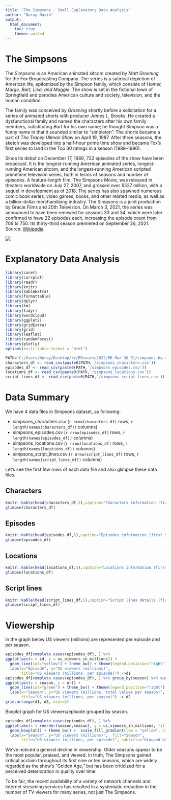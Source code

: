 ```yaml
---
title: "The Simpsons - Small Explanatory Data Analysis"
author: "Nuray Nasib"
output: 
  html_document:
    toc: true
    theme: united
---
```


# The Simpsons

The Simpsons is an American animated sitcom created by *Matt Groening* for the Fox Broadcasting Company. The series is a satirical depiction of American life, epitomized by the Simpson family, which consists of *Homer, Marge, Bart, Lisa, and Maggie*. The show is set in the fictional town of Springfield and parodies American culture and society, television, and the human condition.

The family was conceived by *Groening* shortly before a solicitation for a series of animated shorts with producer *James L. Brooks*. He created a dysfunctional family and named the characters after his own family members, substituting *Bart* for his own name; he thought Simpson was a funny name in that it sounded similar to "simpleton". The shorts became a part of *The Tracey Ullman Show* on April 19, 1987. After three seasons, the sketch was developed into a half-hour prime time show and became Fox's first series to land in the Top 30 ratings in a season (1989–1990).

Since its debut on December 17, 1989, 722 episodes of the show have been broadcast. It is the longest-running American animated series, longest-running American sitcom, and the longest-running American scripted primetime television series, both in terms of seasons and number of episodes. A feature-length film, The Simpsons Movie, was released in theaters worldwide on July 27, 2007, and grossed over $527 million, with a sequel in development as of 2018. The series has also spawned numerous comic book series, video games, books, and other related media, as well as a billion-dollar merchandising industry. The Simpsons is a joint production by Gracie Films and 20th Television. On March 3, 2021, the series was announced to have been renewed for seasons 33 and 34, which were later confirmed to have 22 episodes each, increasing the episode count from 706 to 750. Its thirty-third season premiered on September 26, 2021. Source: [Wikipedia](https://en.wikipedia.org/wiki/The_Simpsons)

![](https://media.giphy.com/media/fBEDuhnVCiP16/giphy.gif) 

# Explanatory Data Analysis

```r
library(caret)
library(corrplot)
library(readr)
library(knitr)
library(kableExtra)
library(formattable)
library(dplyr)
library(tm)
library(tidyr)
library(wordcloud)
library(ggplot2)
library(gridExtra)
library(grid)
library(leaflet)
library(randomForest)
library(plotly)
options(knitr.table.format = "html") 
```


```r
PATH="C:/Users/Nuray/Desktop/rr/RRcourse2022/RR_Mar_30_31/simpsons-by-the-data"
characters_df <- read_csv(paste0(PATH,'/simpsons_characters.csv'))
episodes_df <- read_csv(paste0(PATH,'/simpsons_episodes.csv'))
locations_df <- read_csv(paste0(PATH,'/simpsons_locations.csv'))
script_lines_df <- read_csv(paste0(PATH,'/simpsons_script_lines.csv'))
```  


# Data Summary {.tabset .tabset-fade .tabset-pills}


We have 4 data files in Simpsons dataset, as following:

* simpsons_characters.csv (`r nrow(characters_df)` rows, `r length(names(characters_df))` columns)  
* simpsons_episodes.csv (`r nrow(episodes_df)` rows, `r length(names(episodes_df))` columns)  
* simpsons_locations.csv (`r nrow(locations_df)` rows, `r length(names(locations_df))` columns)  
* simpsons_script_lines.csv (`r nrow(script_lines_df)` rows, `r length(names(script_lines_df))` columns)  

Let's see the first few rows of each data file and also glimpse these data files.


## Characters

```r
knitr::kable(head(characters_df,5),caption="Characters information (first 5 rows)")
glimpse(characters_df)
```

## Episodes

```r
knitr::kable(head(episodes_df,5),caption="Episodes information (first 5 rows)")
glimpse(episodes_df)
```


## Locations

```r
knitr::kable(head(locations_df,5),caption="Locations information (first 5 rows)")
glimpse(locations_df)
```


## Script lines

```r
knitr::kable(head(script_lines_df,5),caption="Script lines details (first 5 rows)")
glimpse(script_lines_df)
```


# Viewership

In the graph below US viewers (millions) are represented per episode and per season. 

```r
episodes_df[complete.cases(episodes_df), ] %>% 
ggplot(aes(x = id, y = us_viewers_in_millions)) +  
  geom_line(col="yellow") + theme_bw() + theme(legend.position="right") +
  labs(x="Episode", y="US viewers (millions)",  
       title="US viewers (millions, per episode)") ->d1
episodes_df[complete.cases(episodes_df), ] %>% group_by(season) %>% summarize(nr = sum(us_viewers_in_millions)) %>% ungroup() %>%
ggplot(aes(x = season, y = nr)) +  
  geom_line(col="green") + theme_bw() + theme(legend.position="right") +
  labs(x="Season", y="US viewers (millions, total values per season)",  
       title="US viewers (millions, per season)") -> d2
grid.arrange(d1, d2, ncol=2)
```


Boxplot graph for US viewers/episode grouped by season.

```r
episodes_df[complete.cases(episodes_df), ] %>% 
ggplot(aes(x = reorder(season,season), y = us_viewers_in_millions, fill=season)) +  guides(fill=FALSE) +
  geom_boxplot() + theme_bw() +  scale_fill_gradient(low = "yellow", high = "blue")+
  labs(x="Season", y="US viewers (millions)",  fill="Season",
       title="US viewers (millions, per episode)", subtitle="Grouped by season")
```


We've noticed a general decline in viewership. Older seasons appear to be the most popular, praised, and viewed. In truth, The Simpsons gained critical acclaim throughout its first nine or ten seasons, which are widely regarded as the show's "Golden Age," but has been criticized for a perceived deterioration in quality over time.

To be fair, the recent availability of a variety of network channels and Internet streaming services has resulted in a systematic reduction in the number of TV viewers for many series, not just The Simpsons.

